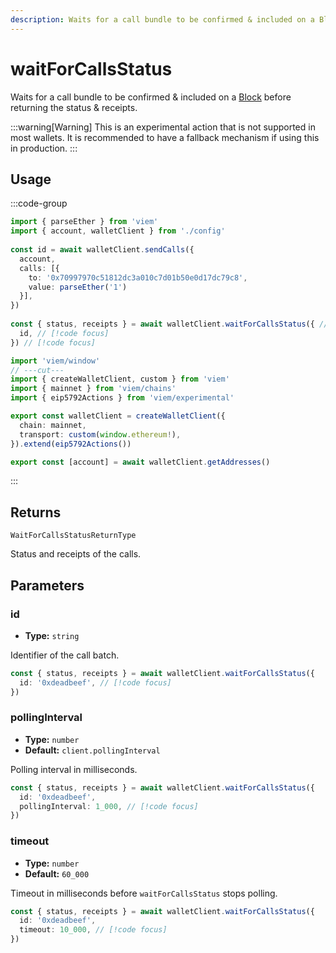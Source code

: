 ```yaml
---
description: Waits for a call bundle to be confirmed & included on a Block.
---
```


# waitForCallsStatus

Waits for a call bundle to be confirmed & included on a [Block](/docs/glossary/terms#block) before returning the status & receipts.

:::warning[Warning]
This is an experimental action that is not supported in most wallets. It is recommended to have a fallback mechanism if using this in production.
:::

## Usage

:::code-group

```ts twoslash [example.ts]
import { parseEther } from 'viem'
import { account, walletClient } from './config'
 
const id = await walletClient.sendCalls({
  account,
  calls: [{
    to: '0x70997970c51812dc3a010c7d01b50e0d17dc79c8',
    value: parseEther('1')
  }],
})
 
const { status, receipts } = await walletClient.waitForCallsStatus({ // [!code focus]
  id, // [!code focus]
}) // [!code focus]
```

```ts twoslash [config.ts] filename="config.ts"
import 'viem/window'
// ---cut---
import { createWalletClient, custom } from 'viem'
import { mainnet } from 'viem/chains'
import { eip5792Actions } from 'viem/experimental'

export const walletClient = createWalletClient({
  chain: mainnet,
  transport: custom(window.ethereum!),
}).extend(eip5792Actions())

export const [account] = await walletClient.getAddresses()
```

:::

## Returns

`WaitForCallsStatusReturnType`

Status and receipts of the calls.

## Parameters

### id

- **Type:** `string`

Identifier of the call batch.

```ts
const { status, receipts } = await walletClient.waitForCallsStatus({
  id: '0xdeadbeef', // [!code focus]
})
```

### pollingInterval

- **Type:** `number`
- **Default:** `client.pollingInterval`

Polling interval in milliseconds.

```ts
const { status, receipts } = await walletClient.waitForCallsStatus({
  id: '0xdeadbeef',
  pollingInterval: 1_000, // [!code focus]
})
```

### timeout

- **Type:** `number`
- **Default:** `60_000`

Timeout in milliseconds before `waitForCallsStatus` stops polling.

```ts
const { status, receipts } = await walletClient.waitForCallsStatus({
  id: '0xdeadbeef',
  timeout: 10_000, // [!code focus]
})